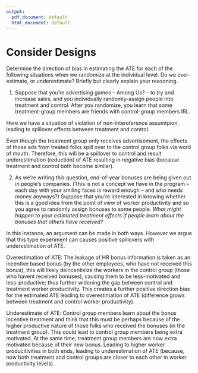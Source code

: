 ```yaml
---
output:
  pdf_document: default
  html_document: default
---
```

# Consider Designs 

Determine the direction of bias in estimating the ATE for each of the following situations when we randomize at the individual level.  Do we over-estimate, or underestimate? Briefly but clearly explain your reasoning.

1. Suppose that you're advertising games -- Among Us? -- to try and increase sales, and you individually randomly-assign people into treatment and control. After you randomize, you learn that some treatment-group members are friends with control-group members IRL. 

Here we have a situation of violation of non-intereference assumtpion, leading to spillover effects between treatment and control. 

Even though the treatment group only receives advertisement, the effects of those ads from treated folks spill over to the control group folks via word of mouth. Therefore, this will be a spillover to control and result underestimation (reduction) of ATE resulting in negative bias (because treatment and control both become similar).


2. As we're writing this question, end-of-year bonuses are being given out in people's companies. (This is not a concept we have in the program -- each day with your smiling faces is reward enough -- and who needs money anyways?) Suppose that you're interested in knowing whether this is a good idea from the point of view of worker productivity and so you agree to randomly assign bonuses to some people. *What might happen to your estimated treatment effects if people learn about the bonuses that others have received?* 

In this instance, an argument can be made in both ways. However we argue that this type experiment can causes positive spillovers with underestimation of ATE.

Overestimation of ATE: The leakage of HR bonus information is taken as an incentive based bonus (by the other employees, who have not received this bonus), this will likely deincentivize the workers in the control group (those who havent received bonuses), causing them to be less-motivated and less-productive; thus further widening the gap between control and treatment worker productivity. This creates a further positive direction bias for the estimated ATE leading to overestimation of ATE (difference grows between treatment and control worker productivity).

Underestimate of ATE: Control group members learn about the bonus incentive treatment and think that this must be perhaps because of the higher productive nature of those folks who received the bonuses (in the treatment group). This could lead to control group members being extra motivated. At the same time, treatment group members are now extra motivated because of their new bonus. Leading to higher worker producitivities in both ends, leading to underestimation of ATE (because, now both treatment and control groups are closer to each other in worker productivity levels).  